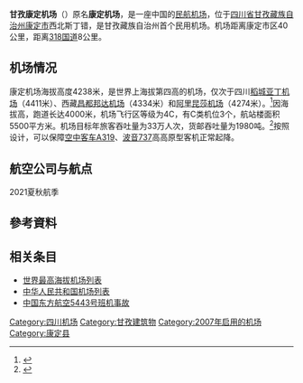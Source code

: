 {{Infobox airport
| name          = 甘孜康定机场<br>Garzê Kangding Airport
| image         = 
| type          = 民用
| operator      = 四川康定机场集团
| city-served   = [[四川省|四川省]][[甘孜藏族自治州|甘孜藏族自治州]][[康定市|康定市]]
| opened        = {{start date|2007|10|18}}
| elevation-m   = 4238
| distance_to_city = 40公里
| IATA          = KGT
| ICAO          = ZUKD
| coordinates   = {{coord|30|09|27|N|101|44|05|E|type:airport_region:CN-51|display=it}}
| pushpin_map   = China Sichuan#China
| pushpin_label = '''KGT'''
| r1-number     = 15/33
| r1-length-f   = 13123
| r1-length-m   = 4000
| r1-surface    = 水泥混凝土
| metric-elev   = y
| metric-rwy    = y
| stat-year     = 2018
| stat1-header  = 客運量
| stat1-data    = 83,584 人次
| stat2-header  = 貨運量
| stat2-data    = 90.5 公噸
| stat3-header  = 起降架次
| stat3-data    = 1,444 架次
}}
'''甘孜康定机场'''（{{airport codes|KGT|ZUKD}}）原名'''康定机场'''，是一座中国的[[民航机场|民航机场]]，位于[[四川省|四川省]][[甘孜藏族自治州|甘孜藏族自治州]][[康定市|康定市]]西北斯丁错，是甘孜藏族自治州首个民用机场。机场距离康定市区40公里，距离[[318国道|318国道]]8公里。

== 机场情况 ==
康定机场海拔高度4238米，是世界上海拔第四高的机场，仅次于四川[[稻城亚丁机场|稻城亚丁机场]]（4411米）、西藏[[昌都邦达机场|昌都邦达机场]]（4334米）和[[阿里昆莎机场|阿里昆莎机场]]（4274米）。<ref>{{Cite web|title=四川康定机场集团公司|url=http://www.kdjcgroup.net/news/grouplist?typeId=25|work=www.kdjcgroup.net|accessdate=2019-05-04|archive-url=https://web.archive.org/web/20190519095441/http://www.kdjcgroup.net/news/grouplist?typeId=25|archive-date=2019-05-19|dead-url=yes}}</ref>因海拔高，跑道长达4000米，机场飞行区等级为4C，有C类机位3个，航站楼面积5500平方米。机场目标年旅客吞吐量为33万人次，货邮吞吐量为1980吨。<ref>{{Cite web|url=http://data.carnoc.com/corp/airport/kgt.html|title=康定机场|accessdate=2019-05-04|author=|date=|publisher=}}</ref>按照设计，可以保障[[空中客车A319|空中客车A319]]、[[波音737|波音737]]高高原型客机正常起降。

==航空公司与航点==
2021夏秋航季
{{Airport-dest-list
| {{flagicon|PRC}} [[四川航空|四川航空]](3U)| [[成都双流国际机场|成都双流]]、[[重庆江北国际机场|重庆江北]]、[[杭州萧山国际机场|杭州]](经停[[重庆江北国际机场|重庆江北]])
| {{flagicon|PRC}} [[祥鹏航空|祥鹏航空]](8L)| [[成都双流国际机场|成都双流]]、[[拉萨贡嘎国际机场|拉萨]]
}}

== 參考資料 ==
{{reflist}}

==相关条目==
* [[世界最高海拔机场列表|世界最高海拔机场列表]]
* [[中华人民共和国机场列表|中华人民共和国机场列表]]
* [[中国东方航空5443号班机事故|中国东方航空5443号班机事故]]

{{中华人民共和国机场}}
{{四川机场}}

[[Category:四川机场|Category:四川机场]]
[[Category:甘孜建筑物|Category:甘孜建筑物]]
[[Category:2007年启用的机场|Category:2007年启用的机场]]
[[Category:康定县|Category:康定县]]
